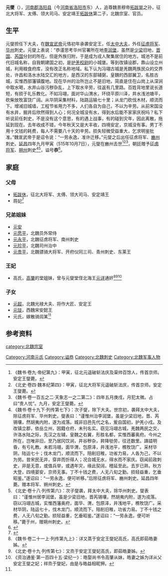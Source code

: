 '''元燮'''（{{bd||？|515年|10月7日|catIdx=y}}），[[河南郡|河南郡]][[洛阳县|洛阳县]]（今[[河南省|河南省]][[洛阳市|洛阳市]]东）人，追尊魏景穆帝[[拓跋晃|拓跋晃]]之孙，征北大将军、太傅、领大司马、安定靖王[[拓跋休|拓跋休]]第二子，北魏宗室、官员。

==生平==
元燮担任下大夫，在[[魏宣武帝|魏宣武帝]]元恪初年承袭安定王，任[[太中大夫|太中大夫]]，外任[[征虏将军|征虏将军]]、[[华州_(太和)|华州]]刺史。元燮上表说：“恭谨思考华州官署所在地[[李润堡|李润堡]]，虽然是[[少梁|少梁]]旧地，[[晋国|晋国]]、[[芮国|芮国]]分封的所在。但是外族归附，于是成为戎人聚集居住的地方。城池不是前代旧城名称，自我朝建国之初，是[[护羌校尉|护羌校尉]]的小城堡。等到改镇设郡，靠山设立州城，利用粮食府库，没有改正名称地域。私下认为冯翊古城是羌魏两族民众的交界处，许昌和洛水水陆交汇的地方，是西汉的东部辅弼，皇魏的西部翼卫，名胜古城，实惟西部藩镇腹地。现在华州的治所岂止不是旧地，简直是住在山岗上从深涧中取水喝，水井山谷污秽杂乱，上下取水辛劳，往返有几里路。百姓背地里说长道短，有损于礼乐教化。不如冯翊，面对华山渭水，环绕平原川泽，井水浅池塘平，砍柴放牧富饶广阔。从华阴采集材料，陆路运输七十里；从龙门砍伐木材，顺流而下。增减旧城墙，工程节省用力不多，人们各自为自己，不以为辛劳。从前宋国没有水井，掘井后欣然得到人心；何况全城没有水，得到水后能不家家庆祝吗？私下听说前任刺史，不是没有这个意思，有的遇上战事，有的碰到灾年，因此离散，拖延到现在。去年收成不错，今年秋天又是大丰收，四境安定，京城没有事。男丁不用十文钱的耗费，每人不需要八十天的辛劳。损失轻微受益重大，乞求明鉴批准。”魏宣武帝于是诏令说：“一劳永逸，准许迁移。”元燮之后出任征虏将军、[[豳州_(北魏)|豳州]]刺史。[[延昌_(北魏)|延昌]]四年九月甲寅（515年10月7日），元燮在豳州去世<ref>《魏书·卷九·帝纪第九》：甲寅，征北元遥破斩法庆及渠帅百馀人，传首京师。安定王燮薨。</ref><ref>《北史·卷四·魏本纪第四》：甲寅，征北大将军元遥破斩法庆，传首京师。安定王燮薨。</ref><ref>《魏书·卷一百五之二·天象志一之二第二》：四年五月庚戌，月犯太微。占曰“贵人忧”。九月，安定王燮薨。</ref>，朝廷赠予[[征虏将军|征虏将军]]、[[朔州_(正光)|朔州]]刺史<ref>《魏书·卷十九下·列传第七下》：次子燮，除下大夫。世宗初，袭拜太中大夫，除征虏将军、华州刺史。燮表曰：“谨惟州治李润堡，虽是少梁旧地，晋、芮锡壤，然胡夷内附，遂为戎落。城非旧邑先代之名，爰自国初，护羌小戍。及改镇立郡，依岳立州，因籍仓府，未刊名实。窃见冯翊古城，羌魏两民之交，许洛水陆之际，先汉之左辅，皇魏之右翼，形胜名都，实惟西蕃奥府。今州之所在，岂唯非旧，至乃居冈饮涧，井谷秽杂，昇降劬劳，往还数里。譐誻明昏，有亏礼教。未若冯翊，面华渭，包原泽，井浅池平，樵牧饶广。采材华阴，陆运七十；伐木龙门，顺流而下。陪削旧稚，功省力易，人各为己，不以为劳。昔宋民无井，穿井而忻得人；况合城无水，得水而不家庆。窃闻前政刺史，非是无意，或值兵举，或遇年灾，缘此契阔，稽延至此。去岁已熟，秋方大登，四境晏安，京师无事。丁不十钱之费，人无八旬之勤。损轻益重，乞垂昭鉴。”遂诏曰：“一劳永逸，便可听移。”后除征虏将军、豳州刺史。延昌四年薨。赠本将军、朔州刺史。</ref><ref>《北史·卷十八·列传第六》：次子燮袭，拜太中大夫，除华州刺史。燮表曰：“谨惟州居李润堡，虽是少梁旧地，晋芮锡壤，然胡夷内附，遂为戎落。窃以冯翊古城，实惟西藩奥府，面华、渭，包原泽，井浅地平，樵牧饶广。采材华阴，陆运七十，伐木龙门，顺流而下。陪削旧稚，功省力易。丁不十钱之费，人无八旬之勤。损轻益重，乞垂昭鉴。”遂诏曰：“一劳永逸，便可听移。”薨于州，赠朔州刺史。</ref>，谥号'''恭'''<ref>{{Cite book | author = 吴钢主编；陕西省古籍整理办公室编 | title = 《全唐文补遗 第7辑》 | location = 西安 | publisher = 三秦出版社  | date =2000年5月 | pages =248—249 |ISBN = 7-80628-467-2| accessdate = 2016-06-28 | url = | language= zh-hant| quote = }}</ref>。

==家庭==
===父母===
*[[拓跋休|拓跋休]]，征北大将军、太傅、领大司马、安定靖王
*蒋妃<ref name=autogenerated1>{{Citation| author=王瑞蕾 穆伟| year=2022年| title=《龙门石窟北魏安定王元燮石刻题记研究》| periodical= 《保定学院学报》 | volume=| issue=第00期| pages=55-61| url=https://www.cnki.com.cn/Article/CJFDTOTAL-BDSZ202202007.htm| doi=| oclc=}}</ref>

===兄弟姐妹===
*[[元安|元安]]
*[[元愿平|元愿平]]，北魏员外常侍
*[[元永平|元永平]]，北魏征虏将军、南州刺史
*[[元珍平|元珍平]]，北魏司州治中
*[[元贵平|元贵平]]，北魏骠骑大将军、开府仪同三司、青州刺史、东莱王

===王妃===
*高氏，[[高肇|高肇]]的堂姐妹，曾与元燮堂侄北海王[[元详|元详]]通奸<ref>《魏书·卷二十一上·列传第九上》：详又蒸于安定王燮妃高氏，高氏即茹皓妻姊。</ref><ref>《北史·卷十九·列传第七》：又烝于安定王燮妃高氏，即茹皓妻姊。</ref><ref>《资治通鉴·第一百四十五·梁纪一》：皓娶尚书令高肇从妹，皓妻之姊为详从父安定王燮之妃；祥烝于燮妃，由是与皓益相昵狎。</ref>

===子女===
*[[元超_(安定王)|元超]]，北魏光禄大夫、将作大匠、安定王
*[[元琰|元琰]]，西魏宋安懿王
*元氏，嫁散骑闾某<ref name=autogenerated1 />

== 参考资料 ==
{{reflist}}

[[category:北魏宗室|category:北魏宗室]]
[[Category:河南元氏|Category:河南元氏]]
[[Category:谥恭|Category:谥恭]]
[[Category:北魏刺史|Category:北魏刺史]]
[[Category:北魏军事人物|Category:北魏军事人物]]